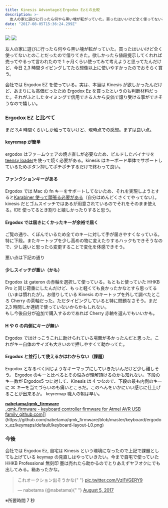 ```yaml
---
title: Kinesis AdvantageとErgodox Ezとの比較
description: >-
  友人の家に遊びに行ったら何やら黒い塊が転がっていた。買ったはいいけど全く使ってないとのことだったので借りてきた。欲しかったら値段提示してくれれば売ってやるって言われたので1ヶ月くらい使ってみて考えようと思ってたんだけど、今日2,3時間タイピングしてたら想像以上に使いやすかったので…
date: "2017-08-05T15:36:24.299Z"
---
```


![](1.jpg)
![](2.jpg)

友人の家に遊びに行ったら何やら黒い塊が転がっていた。買ったはいいけど全く使ってないとのことだったので借りてきた。欲しかったら値段提示してくれれば売ってやるって言われたので 1 ヶ月くらい使ってみて考えようと思ってたんだけど、今日 2,3 時間タイピングしてたら想像以上に使いやすかったのでおそらく買う。

会社では Ergodox EZ を使っている。実は、本当は Kinesis が欲しかったんだけど、あまりにも高価だったため Ergodox Ez を買ったというのも判断材料だった。それがふとしたタイミングで信用できる人から安価で譲り受ける事ができそうなので嬉しい。

### Ergodox EZ と比べて

まだ 3,4 時間くらいしか触ってないけど、現時点での感想。まずは良い点。

#### keyremap が簡単

ergodox はファームウェアの焼き直しが必要なため、ビルドしたバイナリを[teensy loader](https://www.pjrc.com/teensy/loader.html)を使って焼く必要がある。kinesis はキーボード単体でサポートしているためボタン押してポチポチするだけで終わって良い。

#### ファンクションキーがある

Ergodox では Mac の fn キーをサポートしてないため、それを実現しようとすると[Karabiner 使って頑張る必要がある](https://blog.hello-world.jp.net/mac-2/4732/)（自分はめんどくさくてやってない）。kinesis だとゴムスイッチではあるが用意されているのでそれをそのまま使える。IDE 使ってるとき割りと嬉しかったりすると思う。

#### Ergodox では届きにくかったキーが余裕で届く

ご覧の通り、くぼんでいるため全てのキーに対して手が届きやすくなっている。特に下段。またキートップを少し高めの物に変えたりするハックもできそうなので、少し遠いと思ったら変更することで変化を体感できそう。

悪い点は下記の通り

#### 少しスイッチが重い（かも）

Ergodox は gateron の赤軸を選択して使っている。もともと使っていた HHKB Pro と同じ荷重にしたんだけど、もっと軽くても良かったかなとすら思ってる（いまは慣れたが）。お借りしている Kinesis のキートップを外して調べたところ Cherry の茶軸だった。ただタイピングしていると特に問題なさそう。まだ 2,3 時間しか連続で使っていないからかもしれない。  
もし今後自分が追加で購入するのであれば Cherry 赤軸を選んでもいいかも。

#### H や G の内側にキーが無い

Ergodox ではけっこうこれに助けられている場面が多かったんだと思った。これがキー自体のサイズも大きいので押しやすくて助かってた。

#### Ergodox と並行して使えるかはわからない（課題）

Ergodox となるべく同じようなキーマップにしていきたいんだけど少し難しそう。 Ergodox のキーと比べるとその悩みが理解頂けるのかも知れない。下段のキー数が Ergodox5 つに対して、Kinesis は 4 つなので、下段の最も内側のキーに ⌘ キーを当てづらいのも痛いところだ。このへんをいかにいい感じに仕上げることが出来るか。 keyremap 職人の朝は早い。

[**nabetama/qmk_firmware**  
\_qmk_firmware - keyboard controller firmware for Atmel AVR USB family_github.com](https://github.com/nabetama/qmk_firmware/blob/master/keyboard/ergodox_ez/keymaps/default/keyboard-layout-L0.png "https://github.com/nabetama/qmk_firmware/blob/master/keyboard/ergodox_ez/keymaps/default/keyboard-layout-L0.png")[](https://github.com/nabetama/qmk_firmware/blob/master/keyboard/ergodox_ez/keymaps/default/keyboard-layout-L0.png)

### 今後

会社では Ergodox Ez, 自宅は Kinesis という環境になったので上記で課題としても上げている keymap の見直しはやっていきたい。今まで自宅で使っていた HHKB Professional 無刻印 墨は売れたら助かるのでとりあえずヤフオクにでも出してみる。箱あったかな。

<blockquote class="twitter-tweet">
  <p lang="ja" dir="ltr">
    これオークション出そうかな{" "}
    <a href="https://t.co/VzI1VGERY9">pic.twitter.com/VzI1VGERY9</a>
  </p>
  &mdash; nabetama (@nabetama){" "}
  <a href="https://twitter.com/nabetama/status/893834864650207236?ref_src=twsrc%5Etfw">
    August 5, 2017
  </a>
</blockquote> <script
  async
  src="https://platform.twitter.com/widgets.js"
  charset="utf-8"
></script>

※所要時間 7 秒
